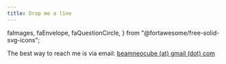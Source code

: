 ```yaml
---
title: Drop me a line
---
```


  faImages,
  faEnvelope,
  faQuestionCircle,
} from "@fortawesome/free-solid-svg-icons";



The best way to reach me is via email: [beamneocube (at) gmail (dot) com](mailto:beamneocube@gmail.com)

  <AroundTheWeb />
